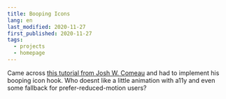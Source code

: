 ```yaml
---
title: Booping Icons
lang: en
last_modified: 2020-11-27
first_published: 2020-11-27
tags:
  - projects
  - homepage
---
```


Came across [this tutorial from Josh W. Comeau](https://www.joshwcomeau.com/react/boop/) and had to implement his
booping icon hook. Who doesnt like a little animation with a11y and even some fallback for prefer-reduced-motion users?
